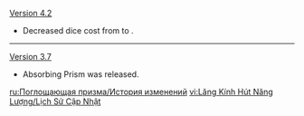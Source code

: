 {{Change History/Header}}
[[Version 4.2]]
* Decreased dice cost from {{TCG Cost|3|Electro}} to {{TCG Cost|2|Electro}}.
----
[[Version 3.7]]
* Absorbing Prism was released.
<noinclude>
[[ru:Поглощающая призма/История изменений]]
[[vi:Lăng Kính Hút Năng Lượng/Lịch Sử Cập Nhật]]
</noinclude>